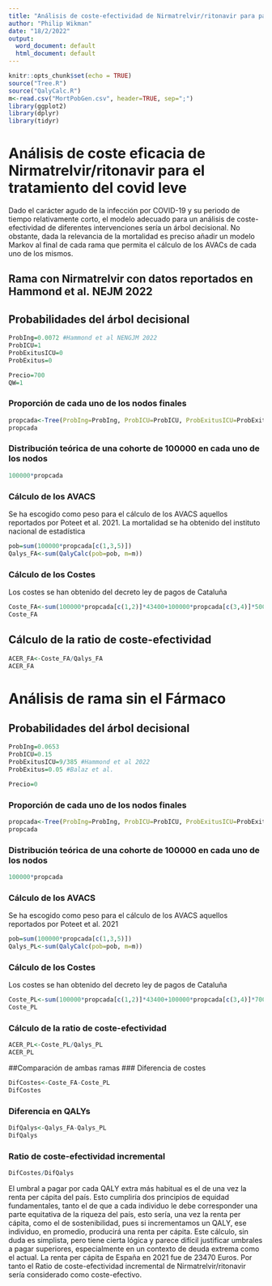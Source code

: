 ```yaml
---
title: "Análisis de coste-efectividad de Nirmatrelvir/ritonavir para pacientes con COVID-19 de alto riesgo"
author: "Philip Wikman"
date: "18/2/2022"
output:
  word_document: default
  html_document: default
---
```


```r
knitr::opts_chunk$set(echo = TRUE)
source("Tree.R")
source("QalyCalc.R")
m<-read.csv("MortPobGen.csv", header=TRUE, sep=";")
library(ggplot2)
library(dplyr)
library(tidyr)
```

# Análisis de coste eficacia de Nirmatrelvir/ritonavir para el tratamiento del covid leve

Dado el carácter agudo de la infección por COVID-19 y su periodo de tiempo relativamente corto, el modelo adecuado para un análisis de coste-efectividad de diferentes intervenciones sería un árbol decisional. No obstante, dada la relevancia de la mortalidad es preciso añadir un modelo Markov al final de cada rama que permita el cálculo de los AVACs de cada uno de los mismos.


## Rama con Nirmatrelvir con datos reportados en Hammond et al. NEJM 2022
## Probabilidades del árbol decisional
```r
ProbIng=0.0072 #Hammond et al NENGJM 2022
ProbICU=1
ProbExitusICU=0
ProbExitus=0

Precio=700
QW=1
```
### Proporción de cada uno de los nodos finales
```r
propcada<-Tree(ProbIng=ProbIng, ProbICU=ProbICU, ProbExitusICU=ProbExitusICU, ProbExitus=ProbExitus)
propcada
```
### Distribución teórica de una cohorte de 100000 en cada uno de los nodos
```r
100000*propcada
```
### Cálculo de los AVACS
Se ha escogido como peso para el cálculo de los AVACS aquellos reportados por Poteet et al. 2021.
La mortalidad se ha obtenido del instituto nacional de estadística
```r
pob=sum(100000*propcada[c(1,3,5)])
Qalys_FA<-sum(QalyCalc(pob=pob, m=m))
```
### Cálculo de los Costes
Los costes se han obtenido del decreto ley de pagos de Cataluña
```r
Coste_FA<-sum(100000*propcada[c(1,2)]*43400+100000*propcada[c(3,4)]*5000+100000*Precio)
Coste_FA
```
## Cálculo de la ratio de coste-efectividad
```r
ACER_FA<-Coste_FA/Qalys_FA
ACER_FA
``` 
# Análisis de rama sin el Fármaco
## Probabilidades del árbol decisional
```r
ProbIng=0.0653
ProbICU=0.15
ProbExitusICU=9/385 #Hammond et al 2022
ProbExitus=0.05 #Balaz et al.

Precio=0
```
### Proporción de cada uno de los nodos finales
```r
propcada<-Tree(ProbIng=ProbIng, ProbICU=ProbICU, ProbExitusICU=ProbExitusICU, ProbExitus=ProbExitus)
propcada
```
### Distribución teórica de una cohorte de 100000 en cada uno de los nodos
```r
100000*propcada
```
### Cálculo de los AVACS
Se ha escogido como peso para el cálculo de los AVACS aquellos reportados por Poteet et al. 2021
```r
pob=sum(100000*propcada[c(1,3,5)])
Qalys_PL<-sum(QalyCalc(pob=pob, m=m))
```
### Cálculo de los Costes
Los costes se han obtenido del decreto ley de pagos de Cataluña
```r
Coste_PL<-sum(100000*propcada[c(1,2)]*43400+100000*propcada[c(3,4)]*7000+100000*Precio)
Coste_PL
```
### Cálculo de la ratio de coste-efectividad
```r
ACER_PL<-Coste_PL/Qalys_PL
ACER_PL
``` 
##Comparación de ambas ramas
### Diferencia de costes
```r
DifCostes<-Coste_FA-Coste_PL
DifCostes
```
### Diferencia en QALYs
```r
DifQalys<-Qalys_FA-Qalys_PL
DifQalys
```
### Ratio de coste-efectividad incremental
```r
DifCostes/DifQalys
``` 
El umbral a pagar por cada QALY extra más habitual es el de una vez la renta per cápita del país. Esto cumpliría dos principios de equidad fundamentales, tanto el de que a cada individuo le debe corresponder una parte equitativa de la riqueza del país, esto sería, una vez la renta per cápita, como el de sostenibilidad, pues si incrementamos un QALY, ese individuo, en promedio, producirá una renta per cápita. Este cálculo, sin duda es simplista, pero tiene cierta lógica y parece difícil justificar umbrales a pagar superiores, especialmente en un contexto de deuda extrema como el actual.
La renta per cápita de España en 2021 fue de 23470 Euros. Por tanto el Ratio de coste-efectividad incremental de Nirmatrelvir/ritonavir sería considerado como coste-efectivo.
